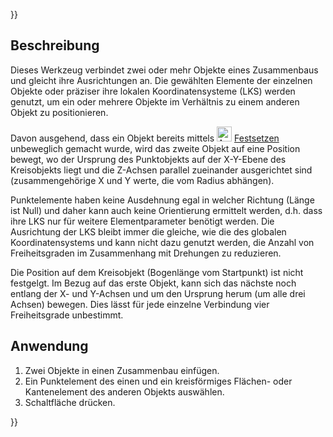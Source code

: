 {{UnfinishedDocu{{#translation:}}}}
<languages/>

{{Docnav/de
|[[Assembly3_ConstraintPointOnLine/de|Punkt auf Linie]]
|[[Assembly3_ConstraintPointsDistance/de|Punkt zu Punkt Abstand]]
|[[Assembly3_Workbench/de|Assembly3]]
|IconL=Assembly_ConstraintPointOnLine.svg
|IconR=Assembly_ConstraintPointsDistance.svg
|IconC=Assembly3_workbench_icon.svg
}}

{{GuiCommand/de
|Name=Assembly3 ConstraintPointOnCircle
|Name/de=Assembly3 PunktAufKreis
|Icon=Assembly_ConstraintPointOnCircle.svg
|Workbenches=[[Assembly3_Workbench|Assembly3]]
}}

== Beschreibung ==

Dieses Werkzeug verbindet zwei oder mehr Objekte eines Zusammenbaus und gleicht  ihre Ausrichtungen an. Die gewählten Elemente der einzelnen Objekte oder präziser ihre lokalen Koordinatensysteme (LKS) werden genutzt, um ein oder mehrere Objekte im Verhältnis zu einem anderen Objekt zu positionieren.

Davon ausgehend, dass ein Objekt bereits mittels [[Image:Assembly ConstraintLock.svg‎‎|24px]] [[Assembly3_ConstraintLock/de|Festsetzen]] unbeweglich gemacht wurde, wird das zweite Objekt auf eine Position bewegt, wo der Ursprung des Punktobjekts auf der X-Y-Ebene des Kreisobjekts liegt und die Z-Achsen parallel zueinander ausgerichtet sind (zusammengehörige X und Y werte, die vom Radius abhängen).

Punktelemente haben keine Ausdehnung egal in welcher Richtung (Länge ist Null) und daher kann auch keine Orientierung ermittelt werden, d.h. dass ihre LKS nur für weitere Elementparameter benötigt werden. Die Ausrichtung der LKS bleibt immer die gleiche, wie die des globalen Koordinatensystems und kann nicht dazu genutzt werden, die Anzahl von Freiheitsgraden im Zusammenhang mit Drehungen zu reduzieren.

Die Position auf dem Kreisobjekt (Bogenlänge vom Startpunkt) ist nicht festgelgt. Im Bezug auf das erste Objekt, kann sich das nächste noch entlang der X- und Y-Achsen und um den Ursprung  herum (um alle drei Achsen) bewegen. Dies lässt für jede einzelne Verbindung vier Freiheitsgrade unbestimmt.

== Anwendung == 

# Zwei Objekte in einen Zusammenbau einfügen.
# Ein Punktelement des einen und ein kreisförmiges Flächen- oder Kantenelement des anderen Objekts auswählen.
# Schaltfläche {{Button|[[Image:Assembly_ConstraintPointOnCircle.svg|16px]] [[Assembly3_ConstraintPointOnCircle/de|Punkt auf Kreis]]}} drücken.

   
{{Docnav/de
|[[Assembly3_ConstraintPointOnLine/de|Punkt auf Linie]]
|[[Assembly3_ConstraintPointsDistance/de|Punkt zu Punkt Abstand]]
|[[Assembly3_Workbench/de|Assembly3]]
|IconL=Assembly_ConstraintPointOnLine.svg
|IconR=Assembly_ConstraintPointsDistance.svg
|IconC=Assembly3_workbench_icon.svg
}}

{{Userdocnavi{{#translation:}}}}